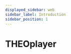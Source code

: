 ```yaml
---
displayed_sidebar: web
sidebar_label: Introduction
sidebar_position: 1
---
```


# THEOplayer


<Intro />
<DocCardList
  items={[
    {
      type: 'link',
      label: 'THEOplayer Web SDK',
      customProps: { icon: 'web' },
      href: useBaseUrl('theoplayer/v6/web'),
    },
    {
      type: 'link',
      label: 'THEOplayer Android SDK',
      customProps: { icon: 'android' },
      href: useBaseUrl('theoplayer/v6/android'),
    },
    {
      type: 'link',
      label: 'THEOplayer iOS & tvOS SDK',
      customProps: { icon: 'apple' },
      href: useBaseUrl('theoplayer/v6/ios'),
    },
    {
      type: 'link',
      label: 'React Native THEOplayer',
      customProps: { icon: 'react' },
      href: useBaseUrl('theoplayer/v6/react-native'),
    },
    {
      type: 'link',
      label: 'THEOplayer Chromecast SDK',
      customProps: { icon: 'chromecast' },
      href: useBaseUrl('theoplayer/v6/chromecast'),
    },
    {
      type: 'link',
      label: 'THEOplayer Roku SDK',
      customProps: { icon: 'roku' },
      href: useBaseUrl('theoplayer/v6/roku'),
    },
  ]}
/>
